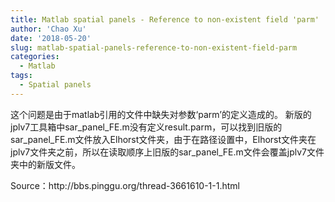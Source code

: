 ```yaml
---
title: Matlab spatial panels - Reference to non-existent field 'parm'
author: 'Chao Xu'
date: '2018-05-20'
slug: matlab-spatial-panels-reference-to-non-existent-field-parm
categories:
  - Matlab
tags:
  - Spatial panels
---
```


这个问题是由于matlab引用的文件中缺失对参数‘parm’的定义造成的。
新版的jplv7工具箱中sar_panel_FE.m没有定义result.parm，可以找到旧版的sar_panel_FE.m文件放入Elhorst文件夹，由于在路径设置中，Elhorst文件夹在jplv7文件夹之前，所以在读取顺序上旧版的sar_panel_FE.m文件会覆盖jplv7文件夹中的新版文件。

Source：http://bbs.pinggu.org/thread-3661610-1-1.html
